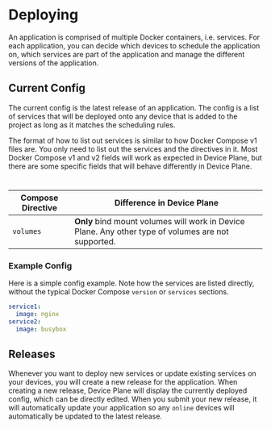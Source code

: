 
<Docs title="Deploying">

# Deploying

An application is comprised of multiple Docker containers, i.e. services. For each application, you can decide which devices to schedule the application on, which services are part of the application and manage the different versions of the application.

## Current Config

The current config is the latest release of an application. The config is a list of services that will be deployed onto any device that is added to the project as long as it matches the scheduling rules.

The format of how to list out services is similar to how Docker Compose v1 files are. You only need to list out the services and the directives in it. Most Docker Compose v1 and v2 fields will work as expected in Device Plane, but there are some specific fields that will behave differently in Device Plane.

<Table height="7rem">

| Compose Directive | Difference in Device Plane                                                                          |
| ----------------- | --------------------------------------------------------------------------------------------------- |
| `volumes`         | **Only** bind mount volumes will work in Device Plane. Any other type of volumes are not supported. |

</Table>

### Example Config

Here is a simple config example. Note how the services are listed directly, without the typical Docker Compose `version` or `services` sections.

```yaml
service1:
  image: nginx
service2:
  image: busybox
```

## Releases

Whenever you want to deploy new services or update existing services on your devices, you will create a new release for the application. When creating a new release, Device Plane will display the currently deployed config, which can be directly edited. When you submit your new release, it will automatically update your application so any `online` devices will automatically be updated to the latest release.

</Docs>
